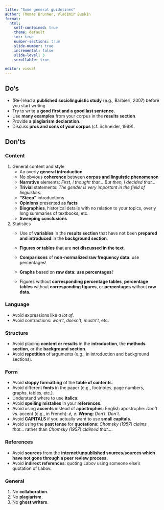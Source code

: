 ```yaml
---
title: "Some general guidelines"
author: Thomas Brunner, Vladimir Buskin
format:
  html:
    self-contained: true
    theme: default
    toc: true
    number-sections: true
    slide-number: true
    incremental: false
    slide-level: 3
    scrollable: true
    
editor: visual
---
```


## Do's

-   (Re-)read a **published sociolinguistic study** (e.g.,
    Barbieri, 2007) before you start writing.
-   Try to write a **good first and a good last sentence**.
-   Use **many examples** from your corpus in the **results section**.
-   Provide a **plagiarism declaration**.
-   Discuss **pros and cons of your corpus** (cf. Schneider, 1999).

## Don'ts

### Content

1.  General content and style
    -   An overly **general introduction**
    -   No obvious **coherence** between **corpus and linguistic
        phenomenon**
    -   **Narrative** elements: *First, I thought that... But then, I
        decided that...*
    -   **Trivial** statements: *The gender is very important in the
        field of linguistics.*
    -   **"Steep"** introductions
    -   **Opinions** presented as **facts**
    -   **Biographies**, historical details with no relation to your
        topics, overly long summaries of textbooks, etc.
    -   **Sweeping conclusions**
2.  Statistics
    -   Use of **variables** in the **results section** that have not
        been **prepared and introduced** in the **background section**.

    -   **Figures or tables** that are **not discussed in the text**.

    -   **Comparisons** of **non-normalized raw frequency data**: use
        percentages!

    -   **Graphs** based on **raw data**: **use percentages**!

    -   Figures without **corresponding percentage tables**,
        **percentage tables** without **corresponding figures**, or
        **percentages** without **raw data**.

### Language

-   Avoid expressions like *a lot of*.
-   Avoid contractions: *won't*, *doesn't*, *mustn't*, etc.

### Structure

-   Avoid placing **content or results** in the **introduction**, the
    **methods section**, or the **background section**.
-   Avoid **repetition** of arguments (e.g., in introduction and
    background sections).

### Form

-   Avoid **sloppy formatting** of the **table of contents**.
-   Avoid different **fonts** in the paper (e.g., footnotes, page
    numbers, graphs, tables, etc.).
-   Understand where to use **italics**.
-   Avoid **spelling mistakes** in your **references**.
-   Avoid using **accents** instead of **apostrophes**: English
    apostrophe: *Don’t* vs. accent (e.g., in French): *é, è*. **Wrong**:
    *Don´t*, *Don\`t*.
-   Avoid **CAPITALS** if you actually want to use **small capitals**.
-   Avoid using the **past tense** for **quotations**: *Chomsky (1957)
    claims that...* rather than *Chomsky (1957) claimed that...*.

### References

-   Avoid **sources** from the **internet**/**unpublished
    sources**/**sources which have not gone through a peer review
    process**.
-   Avoid **indirect references**: quoting Labov using someone else's
    quotation of Labov.

### General

1.  No **collaboration**.
2.  No **plagiarism**.
3.  No **ghost writers**.
